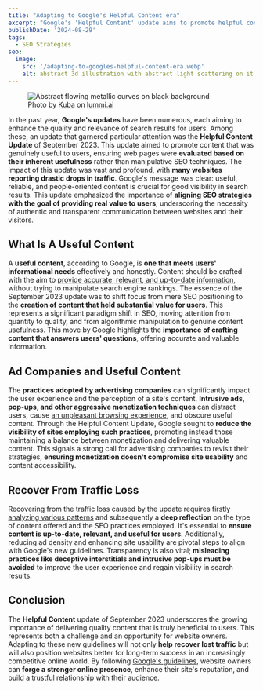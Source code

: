 ```yaml
---
title: "Adapting to Google's Helpful Content era"
excerpt: "Google's 'Helpful Content' update aims to promote helpful content. Adapting can lead to better rankings and traffic."
publishDate: '2024-08-29'
tags:
  - SEO Strategies
seo:
  image:
    src: '/adapting-to-googles-helpful-content-era.webp'
    alt: abstract 3d illustration with abstract light scattering on it
---
```


<figure>
  <Image 
    id="cover-img" 
    src={coverImage} 
    loading="eager" 
    priority={true}
    alt="Abstract flowing metallic curves on black background" 
  />
  <figcaption>
    Photo by <a href="https://www.lummi.ai/creator/kubadesign">Kuba</a> on <a href="https://www.lummi.ai/">lummi.ai</a>
  </figcaption>
</figure>

In the past year, **Google's updates** have been numerous, each aiming to enhance the quality and relevance of search results for users. Among these, an update that garnered particular attention was the **Helpful Content Update** of September 2023. This update aimed to promote content that was genuinely useful to users, ensuring web pages were **evaluated based on their inherent usefulness** rather than manipulative SEO techniques. The impact of this update was vast and profound, with **many websites reporting drastic drops in traffic**. Google's message was clear: useful, reliable, and people-oriented content is crucial for good visibility in search results. This update emphasized the importance of **aligning SEO strategies with the goal of providing real value to users**, underscoring the necessity of authentic and transparent communication between websites and their visitors.

## What Is A Useful Content

A **useful content**, according to Google, is **one that meets users' informational needs** effectively and honestly. Content should be crafted with the aim to [provide accurate, relevant, and up-to-date information](https://developers.google.com/search/docs/fundamentals/creating-helpful-content), without trying to manipulate search engine rankings. The essence of the September 2023 update was to shift focus from mere SEO positioning to the **creation of content that held substantial value for users**. This represents a significant paradigm shift in SEO, moving attention from quantity to quality, and from algorithmic manipulation to genuine content usefulness. This move by Google highlights the **importance of crafting content that answers users' questions**, offering accurate and valuable information.

## Ad Companies and Useful Content

The **practices adopted by advertising companies** can significantly impact the user experience and the perception of a site's content. **Intrusive ads, pop-ups, and other aggressive monetization techniques** can distract users, cause [an unpleasant browsing experience](https://developers.google.com/search/docs/appearance/page-experience), and obscure useful content. Through the Helpful Content Update, Google sought to **reduce the visibility of sites employing such practices**, promoting instead those maintaining a balance between monetization and delivering valuable content. This signals a strong call for advertising companies to revisit their strategies, **ensuring monetization doesn't compromise site usability** and content accessibility.

## Recover From Traffic Loss

Recovering from the traffic loss caused by the update requires firstly [analyzing various patterns](https://developers.google.com/search/blog/2021/07/search-traffic-drops) and subsequently a **deep reflection** on the type of content offered and the SEO practices employed. It's essential to **ensure content is up-to-date, relevant, and useful for users**. Additionally, reducing ad density and enhancing site usability are pivotal steps to align with Google's new guidelines. Transparency is also vital; **misleading practices like deceptive interstitials and intrusive pop-ups must be avoided** to improve the user experience and regain visibility in search results.

## Conclusion

The **Helpful Content** update of September 2023 underscores the growing importance of delivering quality content that is truly beneficial to users. This represents both a challenge and an opportunity for website owners. Adapting to these new guidelines will not only **help recover lost traffic** but will also position websites better for long-term success in an increasingly competitive online world. By following [Google's guidelines](https://developers.google.com/search/docs/essentials), website owners can **forge a stronger online presence**, enhance their site's reputation, and build a trustful relationship with their audience.